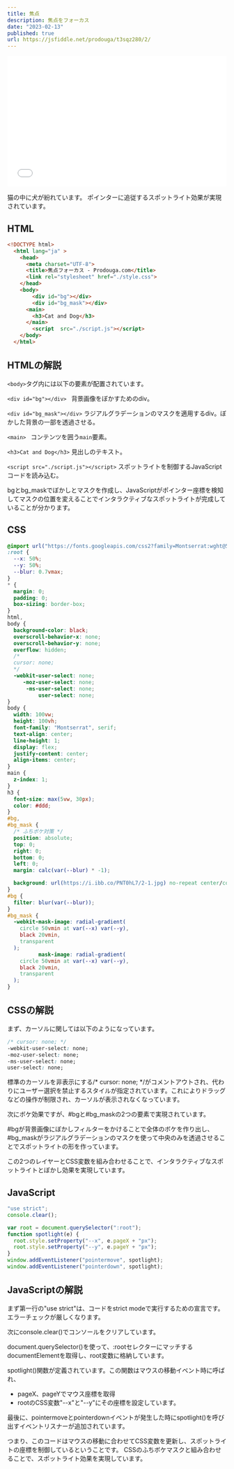 ```yaml
---
title: 焦点
description: 焦点をフォーカス
date: "2023-02-13"
published: true
url: https://jsfiddle.net/prodouga/t3sqz280/2/
---
```


<iframe width="100%" height="300" src="//jsfiddle.net/prodouga/t3sqz280/2/embedded/result/" allowfullscreen="allowfullscreen" allowpaymentrequest frameborder="0"></iframe>

猫の中に犬が紛れています。
ポインターに追従するスポットライト効果が実現されています。

## HTML

```html
<!DOCTYPE html>
  <html lang="ja" >
    <head>
      <meta charset="UTF-8">
      <title>焦点フォーカス - Prodouga.com</title>
      <link rel="stylesheet" href="./style.css">
    </head>
    <body>
        <div id="bg"></div>
        <div id="bg_mask"></div>
      <main>
        <h3>Cat and Dog</h3>
      </main>
        <script  src="./script.js"></script>
    </body>
  </html>
```

## HTMLの解説


`<body>`タグ内には以下の要素が配置されています。

`<div id="bg"></div> `
背景画像をぼかすためのdiv。

`<div id="bg_mask"></div>`
ラジアルグラデーションのマスクを適用するdiv。ぼかした背景の一部を透過させる。 

`<main> `
コンテンツを囲う`main`要素。

`<h3>Cat and Dog</h3>`
見出しのテキスト。

`<script src="./script.js"></script>`
スポットライトを制御するJavaScriptコードを読み込む。

bgとbg_maskでぼかしとマスクを作成し、JavaScriptがポインター座標を検知してマスクの位置を変えることでインタラクティブなスポットライトが完成していることが分かります。

## CSS

```css
@import url("https://fonts.googleapis.com/css2?family=Montserrat:wght@500&display=swap");
:root {
  --x: 50%;
  --y: 50%;
  --blur: 0.7vmax;
}
* {
  margin: 0;
  padding: 0;
  box-sizing: border-box;
}
html,
body {
  background-color: black;
  overscroll-behavior-x: none;
  overscroll-behavior-y: none;
  overflow: hidden;
  /*
  cursor: none;
  */
  -webkit-user-select: none;
     -moz-user-select: none;
      -ms-user-select: none;
          user-select: none;
}
body {
  width: 100vw;
  height: 100vh;
  font-family: "Montserrat", serif;
  text-align: center;
  line-height: 1;
  display: flex;
  justify-content: center;
  align-items: center;
}
main {
  z-index: 1;
}
h3 {
  font-size: max(5vw, 30px);
  color: #ddd;
}
#bg,
#bg_mask {
  /* ふちボケ対策 */
  position: absolute;
  top: 0;
  right: 0;
  bottom: 0;
  left: 0;
  margin: calc(var(--blur) * -1);

  background: url(https://i.ibb.co/PNT0hL7/2-1.jpg) no-repeat center/cover;
}
#bg {
  filter: blur(var(--blur));
}
#bg_mask {
  -webkit-mask-image: radial-gradient(
    circle 50vmin at var(--x) var(--y),
    black 20vmin,
    transparent
  );
          mask-image: radial-gradient(
    circle 50vmin at var(--x) var(--y),
    black 20vmin,
    transparent
  );
}
```

## CSSの解説

まず、カーソルに関しては以下のようになっています。

```css
/* cursor: none; */
-webkit-user-select: none;   
-moz-user-select: none;
-ms-user-select: none;
user-select: none;
```

標準のカーソルを非表示にする/* cursor: none; */がコメントアウトされ、代わりにユーザー選択を禁止するスタイルが指定されています。これによりドラッグなどの操作が制限され、カーソルが表示されなくなっています。

次にボケ効果ですが、#bgと#bg_maskの2つの要素で実現されています。

#bgが背景画像にぼかしフィルターをかけることで全体のボケを作り出し、
#bg_maskがラジアルグラデーションのマスクを使って中央のみを透過させることでスポットライトの形を作っています。

この2つのレイヤーとCSS変数を組み合わせることで、インタラクティブなスポットライトとぼかし効果を実現しています。

## JavaScript

```javascript
"use strict";
console.clear();

var root = document.querySelector(":root");
function spotlight(e) {
  root.style.setProperty("--x", e.pageX + "px");
  root.style.setProperty("--y", e.pageY + "px");
}
window.addEventListener("pointermove", spotlight);
window.addEventListener("pointerdown", spotlight);
```


## JavaScriptの解説

まず第一行の"use strict"は、コードをstrict modeで実行するための宣言です。エラーチェックが厳しくなります。

次にconsole.clear()でコンソールをクリアしています。

document.querySelector()を使って、:rootセレクターにマッチするdocumentElementを取得し、root変数に格納しています。

spotlight()関数が定義されています。この関数はマウスの移動イベント時に呼ばれ、

- pageX、pageYでマウス座標を取得
- rootのCSS変数"--x"と"--y"にその座標を設定しています。

最後に、pointermoveとpointerdownイベントが発生した時にspotlight()を呼び出すイベントリスナーが追加されています。

つまり、このコードはマウスの移動に合わせてCSS変数を更新し、スポットライトの座標を制御しているということです。
CSSのふちボケマスクと組み合わせることで、スポットライト効果を実現しています。
